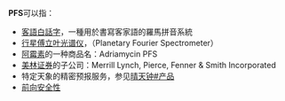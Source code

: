'''PFS'''可以指：
* [[客語白話字|客語白話字]]，一種用於書寫客家語的羅馬拼音系統
* [[行星傅立叶光谱仪|行星傅立叶光谱仪]]，（Planetary Fourier Spectrometer）
* [[阿霉素|阿霉素]]的一种商品名：Adriamycin PFS
* [[美林证券|美林证券]]的子公司：Merrill Lynch, Pierce, Fenner & Smith Incorporated
* 特定天象的精密预报服务，参见[[晴天钟#产品|晴天钟#产品]]
* [[前向安全性|前向安全性]]
{{disambig}}